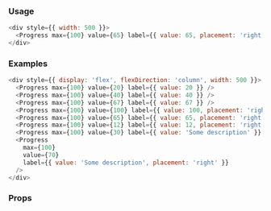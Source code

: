 ### Usage

```javascript reactLive=true
<div style={{ width: 500 }}>
  <Progress max={100} value={65} label={{ value: 65, placement: 'right' }} />
</div>
```

### Examples

```javascript reactLive=true
<div style={{ display: 'flex', flexDirection: 'column', width: 500 }}>
  <Progress max={100} value={20} label={{ value: 20 }} />
  <Progress max={100} value={40} label={{ value: 40 }} />
  <Progress max={100} value={67} label={{ value: 67 }} />
  <Progress max={100} value={100} label={{ value: 100, placement: 'right' }} />
  <Progress max={100} value={65} label={{ value: 65, placement: 'right' }} />
  <Progress max={100} value={12} label={{ value: 12, placement: 'right' }} />
  <Progress max={100} value={30} label={{ value: 'Some description' }} />
  <Progress
    max={100}
    value={70}
    label={{ value: 'Some description', placement: 'right' }}
  />
</div>
```

### Props

<PropsTable component="Progress" platform="web" />
